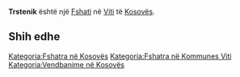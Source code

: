 {{Fshat në Kosovës
 | Emri                = Trstenik
 | EmriAlt                = Terstenik,Tersteniku,Trstenik,Tërstenik,Tërsteniku,Трстеник
 | Emri (Rasa dhanore) = 
 | Figura              = 
 | Shteti              = Kosovës
 | Komuna              = Viti
 | Kodi postar         = 
 | Sipërfaqja          = 

 | Popullsia           = 

 | Regj. i popullsisë  = 
 | Dend. e popullsisë  = 
 | Faqja zyrtare       = 
 <!--- Koordinatat ----> 
 | Gjerësia            = 42.34639
 | Gjatësia            = 21.25472
 | Lartësia            = 
}}
'''Trstenik''' është një [[Fshati]] në [[Viti]] të [[Kosovës]].

<!-- == Gjeografia == -->
<!-- == Historia == -->
<!-- == Demografia == -->
== Shih edhe ==
{{Komuna Viti}}
{{Kosovo-Administrata-Cung}}

[[Kategoria:Fshatra në Kosovës]]
[[Kategoria:Fshatra në Kommunes Viti]]
[[Kategoria:Vendbanime në Kosovës]]